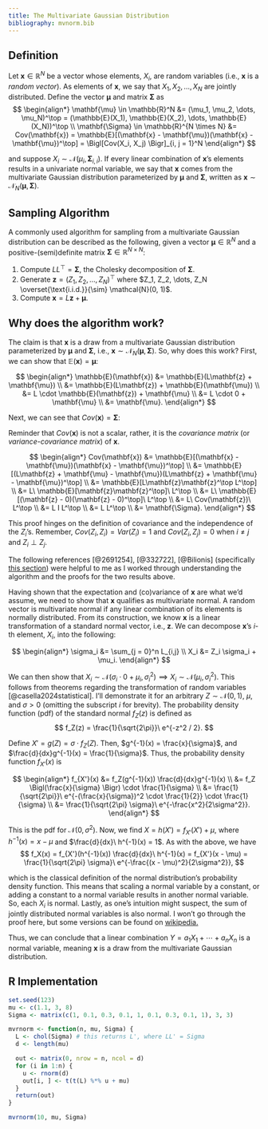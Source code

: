 ```yaml
---
title: The Multivariate Gaussian Distribution
bibliography: mvnorm.bib
---
```


## Definition

Let $\mathbf{x} \in \mathbb{R}^N$ be a vector whose elements, $X_i$, are random variables (i.e., $\mathbf{x}$ is a *random vector*). As elements of $\mathbf{x}$, we say that $X_1, X_2, \dots, X_N$ are jointly distributed. Define the vector $\mathbf{\mu}$ and matrix $\mathbf{\Sigma}$ as
$$
\begin{align*}
\mathbf{\mu} \in \mathbb{R}^N &= (\mu_1, \mu_2, \dots, \mu_N)^\top = (\mathbb{E}(X_1), \mathbb{E}(X_2), \dots, \mathbb{E}(X_N))^\top  \\
\mathbf{\Sigma} \in \mathbb{R}^{N \times N} &= Cov(\mathbf{x}) = \mathbb{E}[(\mathbf{x} - \mathbf{\mu})(\mathbf{x} - \mathbf{\mu})^\top] = \Bigl[Cov(X_i, X_j) \Bigr]_{i, j = 1}^N
\end{align*}
$$

and suppose $X_i \sim \mathcal{N}(\mu_i, \mathbf{\Sigma}_{i, i})$. If every linear combination of $\mathbf{x}$'s elements results in a univariate normal variable, we say that $\mathbf{x}$ comes from the multivariate Gaussian distribution parameterized by $\mathbf{\mu}$ and $\mathbf{\Sigma}$, written as $\mathbf{x} \sim \mathcal{N}_N (\mathbf{\mu}, \mathbf{\Sigma}).$

## Sampling Algorithm

A commonly used algorithm for sampling from a multivariate Gaussian distribution can be described as the following, given a vector $\mathbf{\mu} \in \mathbb{R}^N$ and a positive-(semi)definite matrix $\mathbf{\Sigma} \in \mathbb{R}^{N \times N}$:

1. Compute $L L^\top = \mathbf{\Sigma}$, the Cholesky decomposition of $\mathbf{\Sigma}$.
2. Generate $\mathbf{z} = (Z_1, Z_2, \dots, Z_N)^\top$ where $Z_1, Z_2, \dots, Z_N \overset{\text{i.i.d.}}{\sim} \mathcal{N}(0, 1)$.
3. Compute $\mathbf{x} = L\mathbf{z} + \mathbf{\mu}$.

## Why does the algorithm work?

The claim is that $\mathbf{x}$ is a draw from a multivariate Gaussian distribution parameterized by $\mathbf{\mu}$ and $\mathbf{\Sigma}$, i.e., $\mathbf{x} \sim \mathcal{N}_N (\mathbf{\mu}, \mathbf{\Sigma})$. So, why does this work? First, we can show that $\mathbb{E}(\mathbf{x}) = \mathbf{\mu}$:

$$
\begin{align*}
\mathbb{E}(\mathbf{x}) &= \mathbb{E}(L\mathbf{z} + \mathbf{\mu}) \\
  &= \mathbb{E}(L\mathbf{z}) + \mathbb{E}(\mathbf{\mu}) \\
  &= L \cdot \mathbb{E}(\mathbf{z}) + \mathbf{\mu} \\
  &= L \cdot 0 + \mathbf{\mu} \\
  &= \mathbf{\mu}.
\end{align*}
$$

Next, we can see that $Cov(\mathbf{x}) = \mathbf{\Sigma}$:

::: {.column-margin}
Reminder that $Cov(\mathbf{x})$ is not a scalar, rather, it is the *covariance matrix* (or *variance-covariance matrix*) of $\mathbf{x}$.
:::

$$
\begin{align*}
Cov(\mathbf{x}) &= \mathbb{E}[(\mathbf{x} - \mathbf{\mu})(\mathbf{x} - \mathbf{\mu})^\top] \\
  &= \mathbb{E}[(L\mathbf{z} + \mathbf{\mu} - \mathbf{\mu})(L\mathbf{z} + \mathbf{\mu} - \mathbf{\mu})^\top] \\
  &= \mathbb{E}[L\mathbf{z}\mathbf{z}^\top L^\top] \\
  &= L\ \mathbb{E}[\mathbf{z}\mathbf{z}^\top]\ L^\top \\
  &= L\ \mathbb{E}[(\mathbf{z} - 0)(\mathbf{z} - 0)^\top]\ L^\top \\
  &= L\ Cov(\mathbf{z})\ L^\top \\
  &= L I L^\top \\
  &= L L^\top \\
  &= \mathbf{\Sigma}.
\end{align*}
$$

::: {.column-margin}
This proof hinges on the definition of covariance and the independence of the $Z_i$'s. Remember, $Cov(Z_i, Z_i) = Var(Z_i) = 1$ and $Cov(Z_i, Z_j) = 0$ when $i \neq j$ and $Z_i \perp Z_j$.
:::

The following references [@2691254], [@332722], [@Bilionis] (specifically [this section](https://predictivesciencelab.github.io/data-analytics-se/lecture06/hands-on-06.2.html#sampling-the-multivariate-normal-with-diagonal-covariance-using-the-standard-normal)) were helpful to me as I worked through understanding the algorithm and the proofs for the two results above.

Having shown that the expectation and (co)variance of $\mathbf{x}$ are what we'd assume, we need to show that $\mathbf{x}$ qualifies as multivariate normal. A random vector is multivariate normal if any linear combination of its elements is normally distributed. From its construction, we know $\mathbf{x}$ is a linear transformation of a standard normal vector, i.e., $\mathbf{z}$. We can decompose $\mathbf{x}$'s $i$-th element, $X_i$, into the following:

$$
\begin{align*}
\sigma_i &= \sum_{j = 0}^n L_{i,j} \\
X_i &= Z_i \sigma_i + \mu_i.
\end{align*}
$$

We can then show that $X_i \sim \mathcal{N}(\sigma_i \cdot 0 + \mu_i, \sigma_i^2) \implies X_i \sim \mathcal{N}(\mu_i, \sigma_i^2)$. This follows from theorems regarding the transformation of random variables [@casella2024statistical]. I'll demonstrate it for an arbitrary $Z \sim \mathcal{N}(0, 1)$, $\mu$, and $\sigma > 0$ (omitting the subscript $i$ for brevity). The probability density function (pdf) of the standard normal $f_Z(z)$ is defined as 
$$
f_Z(z) = \frac{1}{\sqrt{2\pi}}\ e^{-z^2 / 2}.
$$

Define $X' = g(Z) = \sigma \cdot f_Z(Z)$. Then, $g^{-1}(x) = \frac{x}{\sigma}$, and $\frac{d}{dx}g^{-1}(x) = \frac{1}{\sigma}$. Thus, the probability density function $f_{X'}(x)$ is

$$
\begin{align*}
f_{X'}(x) &= f_Z(g^{-1}(x)) \frac{d}{dx}g^{-1}(x) \\
  &= f_Z \Bigl(\frac{x}{\sigma} \Bigr) \cdot \frac{1}{\sigma} \\
  &= \frac{1}{\sqrt{2\pi}}\ e^{-(\frac{x}{\sigma})^2 \cdot \frac{1}{2}} \cdot \frac{1}{\sigma} \\
  &= \frac{1}{\sqrt{2\pi} \sigma}\ e^{-\frac{x^2}{2\sigma^2}}.
\end{align*}
$$

This is the pdf for $\mathcal{N}(0, \sigma^2)$. Now, we find $X = h(X') = f_{X'}(X') + \mu$, where $h^{-1}(x) = x - \mu$ and $\frac{d}{dx}\ h^{-1}(x) = 1$. As with the above, we have
$$
f_X(x) = f_{X'}(h^{-1}(x)) \frac{d}{dx}\ h^{-1}(x) = f_{X'}(x - \mu) = \frac{1}{\sqrt{2\pi} \sigma}\ e^{-\frac{(x - \mu)^2}{2\sigma^2}},
$$

which is the classical definition of the normal distribution's probability density function. This means that scaling a normal variable by a constant, or adding a constant to a normal variable results in another normal variable. So, each $X_i$ is normal. Lastly, as one's intuition might suspect, the sum of jointly distributed normal variables is also normal. I won't go through the proof here, but some versions can be found on [wikipedia.](https://en.wikipedia.org/wiki/Sum_of_normally_distributed_random_variables#Correlated_random_variables)

<!-- We showed that the vector x has cov(x) = Sigma; it's possible that cov(x_i, x_j) > 0 for some i,j -->
<!-- https://stats.stackexchange.com/a/548360 -->

Thus, we can conclude that a linear combination $Y = a_1 X_1 + \cdots + a_n X_n$ is a normal variable, meaning $\mathbf{x}$ is a draw from the multivariate Gaussian distribution.

## R Implementation

```r
set.seed(123)
mu <- c(1.1, 3, 8)
Sigma <- matrix(c(1, 0.1, 0.3, 0.1, 1, 0.1, 0.3, 0.1, 1), 3, 3)

mvrnorm <- function(n, mu, Sigma) {
  L <- chol(Sigma) # this returns L', where LL' = Sigma
  d <- length(mu)

  out <- matrix(0, nrow = n, ncol = d)
  for (i in 1:n) {
    u <- rnorm(d)
    out[i, ] <- t(t(L) %*% u + mu)
  }
  return(out)
}

mvrnorm(10, mu, Sigma)
```
